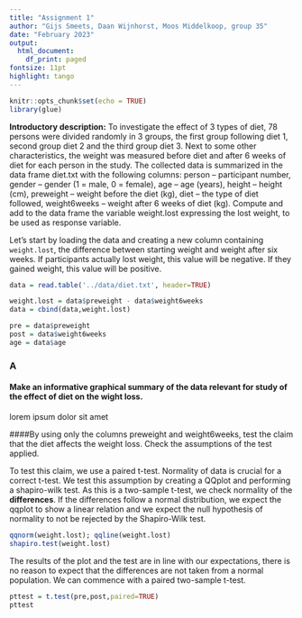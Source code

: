 ```yaml
---
title: "Assignment 1"
author: "Gijs Smeets, Daan Wijnhorst, Moos Middelkoop, group 35"
date: "February 2023"
output:
  html_document:
    df_print: paged
fontsize: 11pt
highlight: tango
---
```


```r
knitr::opts_chunk$set(echo = TRUE)
library(glue)
```

**Introductory description:** To investigate the effect of 3 types of diet, 78 persons were divided randomly in 3 groups, the first group following diet 1, second group diet 2 and the third group diet 3. Next to some other characteristics, the weight was measured before diet and after 6 weeks of diet for each person in the study. The collected data is summarized in the data frame diet.txt with the following columns: person – participant number, gender – gender (1 = male, 0 = female), age – age (years), height – height (cm), preweight – weight before the diet (kg), diet – the type of diet followed, weight6weeks – weight after 6 weeks of diet (kg). Compute and add to the data frame the variable weight.lost expressing the lost weight, to be used as response variable.

Let's start by loading the data and creating a new column containing `weight.lost`, the difference between starting weight and weight after six weeks. If participants actually lost weight, this value will be negative. If they gained weight, this value will be positive.
```r
data = read.table('../data/diet.txt', header=TRUE)

weight.lost = data$preweight - data$weight6weeks
data = cbind(data,weight.lost)

pre = data$preweight
post = data$weight6weeks
age = data$age
```

### A
#### Make an informative graphical summary of the data relevant for study of the effect of diet on the wight loss. 

lorem ipsum dolor sit amet

####By using only the columns preweight and weight6weeks, test the claim that the diet affects the weight loss. Check the assumptions of the test applied.

To test this claim, we use a paired t-test. Normality of data is crucial for a correct t-test. We test this assumption by creating a QQplot and performing a shapiro-wilk test. As this is a two-sample t-test, we check normality of the **differences**. If the differences follow a normal distribution, we expect the qqplot to show a linear relation and we expect the null hypothesis of normality to not be rejected by the Shapiro-Wilk test.

```r
qqnorm(weight.lost); qqline(weight.lost)
shapiro.test(weight.lost)
```
The results of the plot and the test are in line with our expectations, there is no reason to expect that the differences are not taken from a normal population. We can commence with a paired two-sample t-test.

```r
pttest = t.test(pre,post,paired=TRUE)
pttest
```
